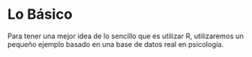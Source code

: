 # Lo Básico 

Para tener una mejor idea de lo sencillo que es utilizar R, utilizaremos un pequeño 
ejemplo basado en una base de datos real en psicología. 


